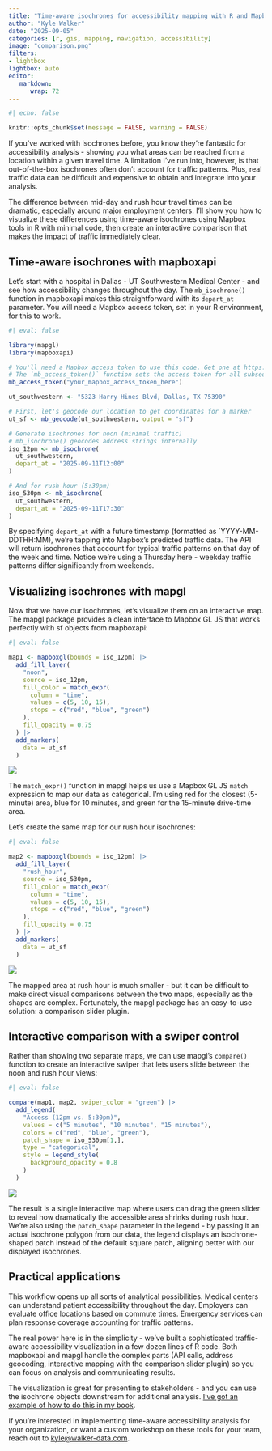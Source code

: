 ```yaml
---
title: "Time-aware isochrones for accessibility mapping with R and Mapbox tools"
author: "Kyle Walker"
date: "2025-09-05"
categories: [r, gis, mapping, navigation, accessibility]
image: "comparison.png"
filters:
- lightbox
lightbox: auto
editor:
   markdown:
      wrap: 72
---
```


```r
#| echo: false

knitr::opts_chunk$set(message = FALSE, warning = FALSE)
```

If you've worked with isochrones before, you know they're fantastic for
accessibility analysis - showing you what areas can be reached from a
location within a given travel time. A limitation I've run into,
however, is that out-of-the-box isochrones often don't account for
traffic patterns. Plus, real traffic data can be difficult and expensive
to obtain and integrate into your analysis.

The difference between mid-day and rush hour travel times can be
dramatic, especially around major employment centers. I'll show you how
to visualize these differences using time-aware isochrones using Mapbox
tools in R with minimal code, then create an interactive comparison that
makes the impact of traffic immediately clear.

## Time-aware isochrones with mapboxapi

Let's start with a hospital in Dallas - UT Southwestern Medical Center -
and see how accessibility changes throughout the day. The
`mb_isochrone()` function in mapboxapi makes this straightforward with
its `depart_at` parameter. You will need a Mapbox access token, set in
your R environment, for this to work.

```r
#| eval: false

library(mapgl)
library(mapboxapi)

# You'll need a Mapbox access token to use this code. Get one at https://mapbox.com.
# The `mb_access_token()` function sets the access token for all subsequent Mapbox API calls in both the mapboxapi and mapgl packages.
mb_access_token("your_mapbox_access_token_here")

ut_southwestern <- "5323 Harry Hines Blvd, Dallas, TX 75390"

# First, let's geocode our location to get coordinates for a marker
ut_sf <- mb_geocode(ut_southwestern, output = "sf")

# Generate isochrones for noon (minimal traffic)
# mb_isochrone() geocodes address strings internally
iso_12pm <- mb_isochrone(
  ut_southwestern,
  depart_at = "2025-09-11T12:00"
)

# And for rush hour (5:30pm)
iso_530pm <- mb_isochrone(
  ut_southwestern,
  depart_at = "2025-09-11T17:30"
)
```

By specifying `depart_at` with a future timestamp (formatted as
\`YYYY-MM-DDTHH:MM), we're tapping into Mapbox's predicted traffic data.
The API will return isochrones that account for typical traffic patterns
on that day of the week and time. Notice we're using a Thursday here -
weekday traffic patterns differ significantly from weekends.

## Visualizing isochrones with mapgl

Now that we have our isochrones, let's visualize them on an interactive
map. The mapgl package provides a clean interface to Mapbox GL JS that
works perfectly with sf objects from mapboxapi:

```r
#| eval: false

map1 <- mapboxgl(bounds = iso_12pm) |>
  add_fill_layer(
    "noon",
    source = iso_12pm,
    fill_color = match_expr(
      column = "time",
      values = c(5, 10, 15),
      stops = c("red", "blue", "green")
    ),
    fill_opacity = 0.75
  ) |>
  add_markers(
    data = ut_sf
  )
```

![](images/clipboard-403277541.png)

The `match_expr()` function in mapgl helps us use a Mapbox GL JS `match`
expression to map our data as categorical. I'm using red for the closest
(5-minute) area, blue for 10 minutes, and green for the 15-minute
drive-time area.

Let's create the same map for our rush hour isochrones:

```r
#| eval: false

map2 <- mapboxgl(bounds = iso_12pm) |> 
  add_fill_layer(
    "rush_hour",
    source = iso_530pm,
    fill_color = match_expr(
      column = "time",
      values = c(5, 10, 15),
      stops = c("red", "blue", "green")
    ),
    fill_opacity = 0.75
  ) |> 
  add_markers(
    data = ut_sf
  )

```

![](images/clipboard-1229865851.png)

The mapped area at rush hour is much smaller - but it can be difficult
to make direct visual comparisons between the two maps, especially as
the shapes are complex. Fortunately, the mapgl package has an
easy-to-use solution: a comparison slider plugin.

## Interactive comparison with a swiper control

Rather than showing two separate maps, we can use mapgl's `compare()`
function to create an interactive swiper that lets users slide between
the noon and rush hour views:

```r
#| eval: false

compare(map1, map2, swiper_color = "green") |>
  add_legend(
    "Access (12pm vs. 5:30pm)",
    values = c("5 minutes", "10 minutes", "15 minutes"),
    colors = c("red", "blue", "green"),
    patch_shape = iso_530pm[1,],
    type = "categorical",
    style = legend_style(
      background_opacity = 0.8
    )
  )
```

![](images/clipboard-3815909176.gif)

The result is a single interactive map where users can drag the green
slider to reveal how dramatically the accessible area shrinks during
rush hour. We're also using the `patch_shape` parameter in the legend -
by passing it an actual isochrone polygon from our data, the legend
displays an isochrone-shaped patch instead of the default square patch,
aligning better with our displayed isochrones.

## Practical applications

This workflow opens up all sorts of analytical possibilities. Medical
centers can understand patient accessibility throughout the day.
Employers can evaluate office locations based on commute times.
Emergency services can plan response coverage accounting for traffic
patterns.

The real power here is in the simplicity - we've built a sophisticated
traffic-aware accessibility visualization in a few dozen lines of R
code. Both mapboxapi and mapgl handle the complex parts (API calls,
address geocoding, interactive mapping with the comparison slider
plugin) so you can focus on analysis and communicating results.

The visualization is great for presenting to stakeholders - and you can
use the isochrone objects downstream for additional analysis. [I've got
an example of how to do this in my
book](https://walker-data.com/census-r/spatial-analysis-with-us-census-data.html#computing-demographic-estimates-for-zones-with-areal-interpolation).

If you're interested in implementing time-aware accessibility analysis
for your organization, or want a custom workshop on these tools for your
team, reach out to [kyle\@walker-data.com](mailto:kyle@walker-data.com).
